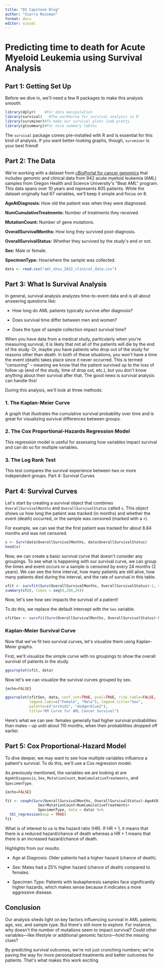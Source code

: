 ```yaml
---
title: "DS Capstone Blog"
author: "Sierra Rossman"
format: docx
editor: visual
---
```


# Predicting time to death for Acute Myeloid Leukemia using Survival Analysis

## Part 1: Getting Set Up

Before we dive in, we\'ll need a few R packages to make this analysis smooth:

```r

library(dplyr)	  #For data manipulation
library(survival)	#The workhorse for survival analysis in R
library(survminer)#To make our survival plots look pretty
library(gtsummary)#For nice summary tables
```

The `survival` package comes pre-installed with R and is essential for this kind of analysis. If you want better-looking graphs, though, `survminer` is your best friend!

## Part 2: The Data

We\'re working with a dataset from [cBioPortal for cancer genomics](https://www.cbioportal.org/study/clinicalData?id=aml_ohsu_2022) that includes genomic and clinical data from 942 acute myeloid leukemia (AML) samples from Oregon Health and Science University\'s \"Beat AML\" program. This data spans over 10 years and represents 805 patients. While the dataset originally had 67 variables, we\'ll keep it simple and focus on 8.

**AgeAtDiagnosis:** How old the patient was when they were diagnosed.

**NumCumulativeTreatments:** Number of treatments they received.

**MutationCount:** Number of gene mutations.

**OverallSurvivalMonths:** How long they survived post-diagnosis.

**OverallSurvivalStatus:** Whether they survived by the study\'s end or not.

**Sex:** Male or female.

**SpecimenType:** How/where the sample was collected.

```r
data <- read.csv("aml_ohsu_2022_clinical_data.csv")
```

## Part 3: What Is Survival Analysis

In general, survival analysis analyzes time-to-event data and is all about answering questions like:

-   How long do AML patients typically survive after diagnosis?

-   Does survival time differ between men and women?

-   Does the type of sample collection impact survival time?

When you have data from a medical study, particularly when you\'re measuring survival, it is likely that not all of the patients will die by the end of the study. Or, maybe you have patients who drop out of the study for reasons other than death. In both of these situations, you won\'t have a time the event (death) takes place since it never occurred. This is termed \"censoring\" -- meaning we know that the patient survived up to the loss of follow up (end of the study, time of drop out, etc.), but you don\'t know anything about their survival after that. The good news is survival analysis can handle this!

During this analysis, we\'ll look at three methods:

### 1. The Kaplan-Meier Curve

A graph that illustrates the cumulative survival probability over time and is great for visualizing survival differences between groups.

### 2. The Cox Proportional-Hazards Regression Model

This regression model is useful for assessing how variables impact survival and can do so for multiple variables.

### 3. The Log Rank Test

This test compares the survival experience between two or more independent groups. Part 4: Survival Curves

## Part 4: Survival Curves

Let\'s start by creating a survival object that combines `OverallSurvivalMonths` and `OverallSurvivalStatus` called `s`. This object shows us how long the patient was tracked (in months) and whether the event (death) occurred, or the sample was censored (marked with a `+`).

For example, we can see that the first patient was tracked for about 8.84 months and was not censored.

```r
s <- Surv(data$OverallSurvivalMonths, data$OverallSurvivalStatus)
head(s)
```

Now, we can create a basic survival curve that doesn\'t consider any groupings. To see what is happening with our survival curve, we can group the times and event occurs or a sample is censored by every 24 months (2 years). We can see the time interval, how many patients are still alive, how many patients died during the interval, and the rate of survival in this table.

```r
sfit <- survfit(Surv(OverallSurvivalMonths, OverallSurvivalStatus)~1, data = data)
summary(sfit, times = seq(0,200,24))
```

Now, let\'s see how sex impacts the survival of a patient!

To do this, we replace the default intercept with the `Sex` variable.

```r
sfitSex <- survfit(Surv(OverallSurvivalMonths, OverallSurvivalStatus)~Sex, data = data)
```

### Kaplan-Meier Survival Curve

Now that we\'ve fit two survival curves, let\'s visualize them using Kaplan-Meier graphs.

First, we\'ll visualize the simple curve with no groupings to show the overall survival of patients in the study.

```r
ggsurvplot(sfit, data)

```

Now let\'s we can visualize the survival curves grouped by sex.

```r
{echo=FALSE}

ggsurvplot(sfitSex, data, conf.int=TRUE, pval=TRUE, risk.table=FALSE, 
           legend.labs=c("Female", "Male"), legend.title="Sex",  
           palette=c("orchid2", "dodgerblue2"), 
           title="KM Curve for AML Cancer Survival")
```

Here's what we can see: females generally had higher survival probabilities than males -- up until about 110 months, when their probabilities dropped off earlier.

## Part 5: Cox Proportional-Hazard Model

To dive deeper, we may want to see how multiple variables influence a patient\'s survival. To do this, we\'ll use a Cox regression model.

As previously mentioned, the variables we are looking at are `AgeAtDiagnosis`, `Sex`, `MutationCount`, `NumCumulativeTreatments`, and `SpecimenType`.

```r
{echo=FALSE}

fit <- coxph(Surv(OverallSurvivalMonths, OverallSurvivalStatus)~AgeAtDiagnosis+
               Sex+MutationCount+NumCumulativeTreatments+
               SpecimenType, data = data) %>% 
  tbl_regression(exp = TRUE) 
fit
```

What is of interest to us is the hazard ratio (HR). If HR \< 1, it means that there is a reduced hazard/chance of death whereas a HR \> 1 means that there is an increased hazard/chance of death.

Highlights from our results:

-   Age at Diagnosis: Older patients had a higher hazard (chance of death).

-   Sex: Males had a 25% higher hazard (chance of death) compared to females.

-   Specimen Type: Patients with leukapheresis samples face significantly higher hazards, which makes sense because it indicates a more aggressive disease.

## Conclusion

Our analysis sheds light on key factors influencing survival in AML patients: age, sex, and sample type. But there\'s still more to explore. For instance, why doesn\'t the number of mutations seem to impact survival? Could other variables---like lifestyle or additional genomic factors---hold the missing clues?

By predicting survival outcomes, we\'re not just crunching numbers; we\'re paving the way for more personalized treatments and better outcomes for patients. That\'s what makes this work exciting.
